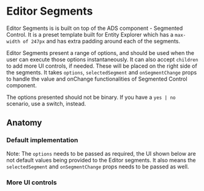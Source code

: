 

<Meta of={EditorSegmentsStories} />

# Editor Segments

Editor Segments is is built on top of the ADS component - Segmented Control. It is a preset template built for Entity Explorer which has a `max-width of 247px` and has extra padding around each of the segments.

Editor Segments present a range of options, and should be used when the user can execute those options instantaneously. It can also accept `children` to add more UI controls, if needed. These will be placed on the right side of the segments. It takes `options`, `selectedSegment` and `onSegmentChange` props to handle the value and onChange functionalities of Segmented Control component.

The options presented should not be binary. If you have a `yes | no` scenario, use a switch, instead.

## Anatomy

### Default implementation

Note: The `options` needs to be passed as required, the UI shown below are not default values being provided to the Editor segments. It also means the `selectedSegment` and `onSegmentChange` props needs to be passed as well.

<Canvas of={EditorSegmentsStories.EditorSegmentsStory} />

### More UI controls

<Canvas of={EditorSegmentsStories.EditorSegmentsStoryWithChildren} />
